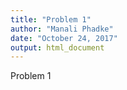 ```yaml
---
title: "Problem 1"
author: "Manali Phadke"
date: "October 24, 2017"
output: html_document
---
```


Problem 1